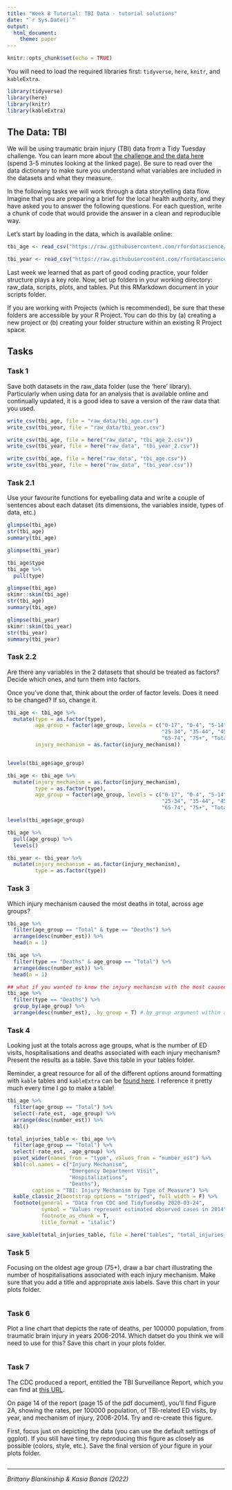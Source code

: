```yaml
---
title: "Week 8 Tutorial: TBI Data - tutorial solutions"
date: "`r Sys.Date()`"
output: 
  html_document: 
    theme: paper
---
```


```r
knitr::opts_chunk$set(echo = TRUE)
```

You will need to load the required libraries first: `tidyverse`, `here`, `knitr`, and `kableExtra`.

```r
library(tidyverse)
library(here)
library(knitr)
library(kableExtra)
```

## The Data: TBI 

We will be using traumatic brain injury (TBI) data from a Tidy Tuesday challenge. You can learn more about [the challenge and the data here](https://github.com/rfordatascience/tidytuesday/blob/master/data/2020/2020-03-24/readme.md) (spend 3-5 minutes looking at the linked page). Be sure to read over the data dictionary to make sure you understand what variables are included in the datasets and what they measure. 

In the following tasks we will work through a data storytelling data flow. Imagine that you are preparing a brief for the local health authority, and they have asked you to answer the following questions. For each question, write a chunk of code that would provide the answer in a clean and reproducible way.

Let's start by loading in the data, which is available online:

```r
tbi_age <- read_csv("https://raw.githubusercontent.com/rfordatascience/tidytuesday/master/data/2020/2020-03-24/tbi_age.csv")

tbi_year <- read_csv("https://raw.githubusercontent.com/rfordatascience/tidytuesday/master/data/2020/2020-03-24/tbi_year.csv")
```

Last week we learned that as part of good coding practice, your folder structure plays a key role. Now, set up folders in your working directory: raw_data, scripts, plots, and tables. Put this RMarkdown document in your scripts folder. 

If you are working with Projects (which is recommended), be sure that these folders are accessible by your R Project. You can do this by (a) creating a new project or (b) creating your folder structure within an existing R Project space. 

## Tasks

### Task 1

Save both datasets in the raw_data folder (use the 'here' library). Particularly when using data for an analysis that is available online and continually updated, it is a good idea to save a version of the raw data that you used. 

```r
write_csv(tbi_age, file = "raw_data/tbi_age.csv")
write_csv(tbi_year, file = "raw_data/tbi_year.csv")

write_csv(tbi_age, file = here("raw_data", "tbi_age_2.csv"))
write_csv(tbi_year, file = here("raw_data", "tbi_year_2.csv"))
```

```r
write_csv(tbi_age, file = here("raw_data", "tbi_age.csv"))
write_csv(tbi_year, file = here("raw_data", "tbi_year.csv"))
```


### Task 2.1

Use your favourite functions for eyeballing data and write a couple of sentences about each dataset (its dimensions, the variables inside, types of data, etc.)

```r
glimpse(tbi_age)
str(tbi_age)
summary(tbi_age)

glimpse(tbi_year)

tbi_age$type
tbi_age %>% 
  pull(type)
```

```r
glimpse(tbi_age)
skimr::skim(tbi_age)
str(tbi_age)
summary(tbi_age)

glimpse(tbi_year)
skimr::skim(tbi_year)
str(tbi_year)
summary(tbi_year)
```


### Task 2.2

Are there any variables in the 2 datasets that should be treated as factors? Decide which ones, and turn them into factors. 

Once you've done that, think about the order of factor levels. Does it need to be changed? If so, change it.


```r
tbi_age <- tbi_age %>% 
  mutate(type = as.factor(type),
         age_group = factor(age_group, levels = c("0-17", "0-4", "5-14", "15-24",
                                                  "25-34", "35-44", "45-54", "55-64",
                                                  "65-74", "75+", "Total")),
         injury_mechanism = as.factor(injury_mechanism)) 


levels(tbi_age$age_group)
```

```r
tbi_age <- tbi_age %>% 
  mutate(injury_mechanism = as.factor(injury_mechanism),
         type = as.factor(type),
         age_group = factor(age_group, levels = c("0-17", "0-4", "5-14", "15-24",
                                                  "25-34", "35-44", "45-54", "55-64",
                                                  "65-74", "75+", "Total"))) 

levels(tbi_age$age_group)

tbi_age %>% 
  pull(age_group) %>% 
  levels()

tbi_year <- tbi_year %>% 
  mutate(injury_mechanism = as.factor(injury_mechanism),
         type = as.factor(type)) 
```


### Task 3

Which injury mechanism caused the most deaths in total, across age groups?

```r
tbi_age %>% 
  filter(age_group == "Total" & type == "Deaths") %>% 
  arrange(desc(number_est)) %>% 
  head(n = 1)
```

```r
tbi_age %>% 
  filter(type == "Deaths" & age_group == "Total") %>% 
  arrange(desc(number_est)) %>% 
  head(n = 1)

## what if you wanted to know the injury mechanism with the most caused deaths by age group 
tbi_age %>% 
  filter(type == "Deaths") %>% 
  group_by(age_group) %>% 
  arrange(desc(number_est), .by_group = T) #.by_group argument within arrange orders the output by the grouping variable(s) set in group_by()
```

### Task 4

Looking just at the totals across age groups, what is the number of ED visits, hospitalisations and deaths associated with each injury mechanism? Present the results as a table. Save this table in your tables folder.

Reminder, a great resource for all of the different options around formatting with `kable` tables and `kableExtra` can be [found here](https://cran.r-project.org/web/packages/kableExtra/vignettes/awesome_table_in_html.html#Table_Styles). I reference it pretty much every time I go to make a table! 


```r
tbi_age %>% 
  filter(age_group == "Total") %>% 
  select(-rate_est, -age_group) %>% 
  arrange(desc(number_est)) %>% 
  kbl()

total_injuries_table <- tbi_age %>% 
  filter(age_group == "Total") %>% 
  select(-rate_est, -age_group) %>% 
  pivot_wider(names_from = "type", values_from = "number_est") %>% 
  kbl(col.names = c("Injury Mechanism",
                    "Emergency Department Visit", 
                    "Hospitalizations", 
                    "Deaths"),
        caption = "TBI: Injury Mechanism by Type of Measure") %>% 
  kable_classic_2(bootstrap_options = "striped", full_width = F) %>%
  footnote(general = "Data from CDC and TidyTuesday 2020-03-24",
           symbol = "Values represent estimated observed cases in 2014",
           footnote_as_chunk = T, 
           title_format = "italic")

save_kable(total_injuries_table, file = here("tables", "total_injuries_table.pdf"))
```



### Task 5

Focusing on the oldest age group (75+), draw a bar chart illustrating the number of hospitalisations associated with each injury mechanism. Make sure that you add a title and appropriate axis labels. Save this chart in your plots folder.

```r

```

### Task 6

Plot a line chart that depicts the rate of deaths, per 100000 population, 
from traumatic brain injury in years 2006-2014. Which datset do you think we will need to use for this? Save this chart in your plots folder.

```r

```

### Task 7

The CDC produced a report, entitled the TBI Surveillance Report, which you can find at [this URL](https://www.cdc.gov/traumaticbraininjury/pdf/TBI-Surveillance-Report-FINAL_508.pdf). 

On page 14 of the report (page 15 of the pdf document), you'll find Figure 2A, showing the rates, per 100000 population, of TBI-related ED visits, by year, and mechanism of injury, 2006-2014. Try and re-create this figure.

First, focus just on depicting the data (you can use the default settings of ggplot). If you still have time, try reproducing this figure as closely as possible (colors, style, etc.). Save the final version of your figure in your plots folder.

```r

```


---
*Brittany Blankinship & Kasia Banas (2022)* 

